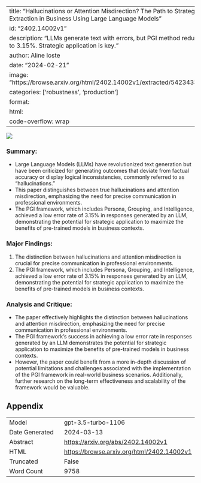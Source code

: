 
---
title: "Hallucinations or Attention Misdirection? The Path to Strategic Value Extraction in Business Using Large Language Models"
id: "2402.14002v1"
description: "LLMs generate text with errors, but PGI method reduces error rate to 3.15%. Strategic application is key."
author: Aline Ioste
date: "2024-02-21"
image: "https://browse.arxiv.org/html/2402.14002v1/extracted/5423433/Cambio.png"
categories: ['robustness', 'production']
format:
  html:
    code-overflow: wrap
---

![](https://browse.arxiv.org/html/2402.14002v1/extracted/5423433/Cambio.png)

### **Summary:**
- Large Language Models (LLMs) have revolutionized text generation but have been criticized for generating outcomes that deviate from factual accuracy or display logical inconsistencies, commonly referred to as "hallucinations."
- This paper distinguishes between true hallucinations and attention misdirection, emphasizing the need for precise communication in professional environments.
- The PGI framework, which includes Persona, Grouping, and Intelligence, achieved a low error rate of 3.15% in responses generated by an LLM, demonstrating the potential for strategic application to maximize the benefits of pre-trained models in business contexts.

### **Major Findings:**
1. The distinction between hallucinations and attention misdirection is crucial for precise communication in professional environments.
2. The PGI framework, which includes Persona, Grouping, and Intelligence, achieved a low error rate of 3.15% in responses generated by an LLM, demonstrating the potential for strategic application to maximize the benefits of pre-trained models in business contexts.

### **Analysis and Critique:**
- The paper effectively highlights the distinction between hallucinations and attention misdirection, emphasizing the need for precise communication in professional environments.
- The PGI framework's success in achieving a low error rate in responses generated by an LLM demonstrates the potential for strategic application to maximize the benefits of pre-trained models in business contexts.
- However, the paper could benefit from a more in-depth discussion of potential limitations and challenges associated with the implementation of the PGI framework in real-world business scenarios. Additionally, further research on the long-term effectiveness and scalability of the framework would be valuable.

## Appendix

|          |          |
|----------|----------|
| Model     | gpt-3.5-turbo-1106       |
| Date Generated     | 2024-03-13       |
| Abstract | [https://arxiv.org/abs/2402.14002v1](https://arxiv.org/abs/2402.14002v1)        |
| HTML     | [https://browse.arxiv.org/html/2402.14002v1](https://browse.arxiv.org/html/2402.14002v1)       |
| Truncated       | False       |
| Word Count       | 9758       |
